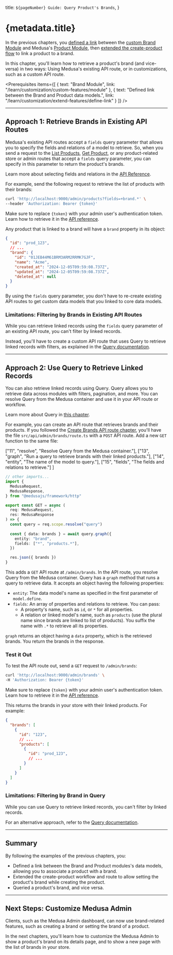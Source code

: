 
  title: `${pageNumber} Guide: Query Product's Brands`,
}

# {metadata.title}

In the previous chapters, you [defined a link](../define-link/page.mdx) between the [custom Brand Module](../../custom-features/module/page.mdx) and Medusa's [Product Module](!resources!/commerce-modules/product), then [extended the create-product flow](../extend-create-product/page.mdx) to link a product to a brand.

In this chapter, you'll learn how to retrieve a product's brand (and vice-versa) in two ways: Using Medusa's existing API route, or in customizations, such as a custom API route.

<Prerequisites
  items={[
    {
      text: "Brand Module",
      link: "/learn/customization/custom-features/module"
    },
    {
      text: "Defined link between the Brand and Product data models.",
      link: "/learn/customization/extend-features/define-link"
    }
  ]}
/>

---

## Approach 1: Retrieve Brands in Existing API Routes

Medusa's existing API routes accept a `fields` query parameter that allows you to specify the fields and relations of a model to retrieve. So, when you send a request to the [List Products](!api!/admin#products_getproducts), [Get Product](!api!/admin#products_getproductsid), or any product-related store or admin routes that accept a `fields` query parameter, you can specify in this parameter to return the product's brands.

<Note>

Learn more about selecting fields and relations in the [API Reference](!api!/admin#select-fields-and-relations).

</Note>

For example, send the following request to retrieve the list of products with their brands:

```bash
curl 'http://localhost:9000/admin/products?fields=+brand.*' \
--header 'Authorization: Bearer {token}'
```

<Note title="Tip">

Make sure to replace `{token}` with your admin user's authentication token. Learn how to retrieve it in the [API reference](!api!/store#authentication).

</Note>

Any product that is linked to a brand will have a `brand` property in its object:

```json title="Example Product Object"
{
  "id": "prod_123",
  // ...
  "brand": {
    "id": "01JEB44M61BRM3ARM2RRMK7GJF",
    "name": "Acme",
    "created_at": "2024-12-05T09:59:08.737Z",
    "updated_at": "2024-12-05T09:59:08.737Z",
    "deleted_at": null
  }
}
```

By using the `fields` query parameter, you don't have to re-create existing API routes to get custom data models that you linked to core data models.

### Limitations: Filtering by Brands in Existing API Routes

While you can retrieve linked records using the `fields` query parameter of an existing API route, you can't filter by linked records.

Instead, you'll have to create a custom API route that uses Query to retrieve linked records with filters, as explained in the [Query documentation](../../../fundamentals/module-links/query/page.mdx#apply-filters-and-pagination-on-linked-records).

---

## Approach 2: Use Query to Retrieve Linked Records

You can also retrieve linked records using Query. Query allows you to retrieve data across modules with filters, pagination, and more. You can resolve Query from the Medusa container and use it in your API route or workflow.

<Note>

Learn more about Query in [this chapter](../../../fundamentals/module-links/query/page.mdx).

</Note>

For example, you can create an API route that retrieves brands and their products. If you followed the [Create Brands API route chapter](../../custom-features/api-route/page.mdx), you'll have the file `src/api/admin/brands/route.ts` with a `POST` API route. Add a new `GET` function to the same file:

  ["11", "resolve", "Resolve Query from the Medusa container."],
  ["13", "graph", "Run a query to retrieve brands with their linked products."],
  ["14", "entity", "The name of the model to query."],
  ["15", "fields", "The fields and relations to retrieve."]
]

```ts title="src/api/admin/brands/route.ts" highlights={highlights}
// other imports...
import {
  MedusaRequest,
  MedusaResponse,
} from "@medusajs/framework/http"

export const GET = async (
  req: MedusaRequest,
  res: MedusaResponse
) => {
  const query = req.scope.resolve("query")
  
  const { data: brands } = await query.graph({
    entity: "brand",
    fields: ["*", "products.*"],
  })

  res.json({ brands })
}
```

This adds a `GET` API route at `/admin/brands`. In the API route, you resolve Query from the Medusa container. Query has a `graph` method that runs a query to retrieve data. It accepts an object having the following properties:

- `entity`: The data model's name as specified in the first parameter of `model.define`.
- `fields`: An array of properties and relations to retrieve. You can pass:
    - A property's name, such as `id`, or `*` for all properties.
    - A relation or linked model's name, such as `products` (use the plural name since brands are linked to list of products). You suffix the name with `.*` to retrieve all its properties.

`graph` returns an object having a `data` property, which is the retrieved brands. You return the brands in the response.

### Test it Out

To test the API route out, send a `GET` request to `/admin/brands`:

```bash
curl 'http://localhost:9000/admin/brands' \
-H 'Authorization: Bearer {token}'
```

<Note title="Tip">

Make sure to replace `{token}` with your admin user's authentication token. Learn how to retrieve it in the [API reference](!api!/store#authentication).

</Note>

This returns the brands in your store with their linked products. For example:

```json title="Example Response"
{
  "brands": [
    {
      "id": "123",
      // ...
      "products": [
        {
          "id": "prod_123",
          // ...
        }
      ]
    }
  ]
}
```

### Limitations: Filtering by Brand in Query

While you can use Query to retrieve linked records, you can't filter by linked records.

For an alternative approach, refer to the [Query documentation](../../../fundamentals/module-links/query/page.mdx#apply-filters-and-pagination-on-linked-records).

---

## Summary

By following the examples of the previous chapters, you:

- Defined a link between the Brand and Product modules's data models, allowing you to associate a product with a brand.
- Extended the create-product workflow and route to allow setting the product's brand while creating the product.
- Queried a product's brand, and vice versa.

---

## Next Steps: Customize Medusa Admin

Clients, such as the Medusa Admin dashboard, can now use brand-related features, such as creating a brand or setting the brand of a product.

In the next chapters, you'll learn how to customize the Medusa Admin to show a product's brand on its details page, and to show a new page with the list of brands in your store.
